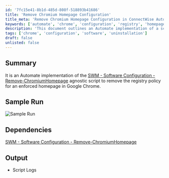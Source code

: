 ```yaml
---
id: '7fc15e41-8b1d-485d-808f-518893b41686'
title: 'Remove Chromium Homepage Configuration'
title_meta: 'Remove Chromium Homepage Configuration in ConnectWise Automate'
keywords: ['automate', 'chrome', 'configuration', 'registry', 'homepage']
description: 'This document outlines an Automate implementation of a script designed to remove the registry policy that enforces a specific homepage in Google Chrome. It includes a sample run, dependencies, and output details.'
tags: ['chrome', 'configuration', 'software', 'uninstallation']
draft: false
unlisted: false
---
```

## Summary

It is an Automate implementation of the [SWM - Software Configuration - Remove-ChromiumHomepage](https://proval.itglue.com/DOC-5078775-10372205) agnostic script to remove the registry policy for an enforced homepage in Google Chrome.

## Sample Run

![Sample Run](../../../static/img/Google-Chrome---Homepage---Remove/image_1.png)

## Dependencies

[SWM - Software Configuration - Remove-ChromiumHomepage](https://proval.itglue.com/DOC-5078775-10372205)

## Output

- Script Logs











